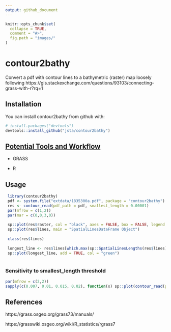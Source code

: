 ```yaml
---
output: github_document
---
```


<!-- README.md is generated from README.Rmd. Please edit that file -->

```r
knitr::opts_chunk$set(
  collapse = TRUE,
  comment = "#>",
  fig.path = "images/"
)
```

# contour2bathy

Convert a pdf with contour lines to a bathymetric (raster) map loosely following https://gis.stackexchange.com/questions/93103/connecting-grass-with-r?rq=1

## Installation

You can install contour2bathy from github with:

```r
# install.packages("devtools")
devtools::install_github("jsta/contour2bathy")
```

## [Potential Tools and Workflow](https://grasswiki.osgeo.org/wiki/Trace_vector_contours_from_a_scanned_map)

* GRASS

* R

## Usage

```r
 library(contour2bathy)
 pdf <- system.file("extdata/1835300a.pdf", package = "contour2bathy")
 res <- contour_read(pdf_path = pdf, smallest_length = 0.00001)
 par(mfrow = c(1,2))
 par(mar = c(0,0,3,0))
 
 sp::plot(res$raster, col = "black", axes = FALSE, box = FALSE, legend = FALSE, main = "Original PDF")
 sp::plot(res$lines, main = "SpatialLinesDataFrame Object")
 
 class(res$lines)
 
 longest_line <- res$lines[which.max(sp::SpatialLinesLengths(res$lines)),]
 sp::plot(longest_line, add = TRUE, col = "green")
 
```

### Sensitivity to smallest_length threshold
```r
par(mfrow = c(2,2))
sapply(c(0.007, 0.01, 0.015, 0.02), function(x) sp::plot(contour_read(pdf_path = pdf, smallest_length = x)$lines))
```

## References
https://grass.osgeo.org/grass73/manuals/

https://grasswiki.osgeo.org/wiki/R_statistics/rgrass7


